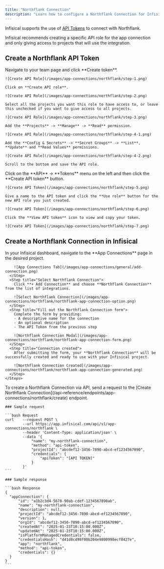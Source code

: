 ```yaml
---
title: "Northflank Connection"
description: "Learn how to configure a Northflank Connection for Infisical."
---
```


Infisical supports the use of [API Tokens](https://northflank.com/docs/v1/api/use-the-api) to connect with Northflank.

<Tip>
  Infisical recommends creating a specific API role for the app connection and only giving access to projects that will use the integration.
</Tip>

## Create a Northflank API Token

<Steps>
  <Step title="Create an API Role">
    Navigate to your team page and click **Create token**.

    ![Create API Role](/images/app-connections/northflank/step-1.png)

    Click on **Create API role**.

    ![Create API Role](/images/app-connections/northflank/step-2.png)

    Select all the projects you want this role to have access to, or leave this unchecked if you want to give access to all projects.

    ![Create API Role](/images/app-connections/northflank/step-3.png)

    Add the **Projects** -> **Manage** -> **Read** permission.

    ![Create API Role](/images/app-connections/northflank/step-4-1.png)

    Add the **Config & Secrets** -> **Secret Groups** -> **List**, **Update** and **Read Values** permissions.

    ![Create API Role](/images/app-connections/northflank/step-4-2.png)

    Scroll to the bottom and save the API role.
  </Step>
  <Step title="Create an API Token">
    Click on the **API** -> **Tokens** menu on the left and then click the **Create API token** button.

    ![Create API Token](/images/app-connections/northflank/step-5.png)

    Give a name to the API token and click the **Use role** button for the new API role you just created.

    ![Create API Token](/images/app-connections/northflank/step-6.png)

    Click the **View API token** icon to view and copy your token.

    ![Create API Token](/images/app-connections/northflank/step-7.png)
  </Step>
</Steps>

## Create a Northflank Connection in Infisical

<Tabs>
  <Tab title="Infisical UI">
    <Steps>
      <Step title="Navigate to App Connections">
        In your Infisical dashboard, navigate to the **App Connections** page in the desired project.

        ![App Connections Tab](/images/app-connections/general/add-connection.png)
      </Step>
      <Step title="Select Northflank Connection">
        Click **+ Add Connection** and choose **Northflank Connection** from the list of integrations.

        ![Select Northflank Connection](/images/app-connections/northflank/northflank-app-connection-option.png)
      </Step>
      <Step title="Fill out the Northflank Connection form">
        Complete the form by providing:
        - A descriptive name for the connection
        - An optional description
        - The API Token from the previous step

        ![Northflank Connection Modal](/images/app-connections/northflank/northflank-app-connection-form.png)
      </Step>
      <Step title="Connection created">
        After submitting the form, your **Northflank Connection** will be successfully created and ready to use with your Infisical project.

        ![Northflank Connection Created](/images/app-connections/northflank/northflank-app-connection-generated.png)
      </Step>
    </Steps>
  </Tab>

  <Tab title="API">
    To create a Northflank Connection via API, send a request to the [Create Northflank Connection](/api-reference/endpoints/app-connections/northflank/create) endpoint.

    ### Sample request

    ```bash Request
    curl    --request POST \
            --url https://app.infisical.com/api/v1/app-connections/northflank \
            --header 'Content-Type: application/json' \
            --data '{
                "name": "my-northflank-connection",
                "method": "api-token",
                "projectId": "abcdef12-3456-7890-abcd-ef1234567890",
                "credentials": {
                    "apiToken": "[API TOKEN]"
                }
            }'
    ```

    ### Sample response

    ```bash Response
    {
      "appConnection": {
          "id": "a1b2c3d4-5678-90ab-cdef-1234567890ab",
          "name": "my-northflank-connection",
          "description": null,
          "projectId": "abcdef12-3456-7890-abcd-ef1234567890",
          "version": 1,
          "orgId": "abcdef12-3456-7890-abcd-ef1234567890",
          "createdAt": "2025-01-23T10:15:00.000Z",
          "updatedAt": "2025-01-23T10:15:00.000Z",
          "isPlatformManagedCredentials": false,
          "credentialsHash": "d41d8cd98f00b204e9800998ecf8427e",
          "app": "northflank",
          "method": "api-token",
          "credentials": {}
      }
    }
    ```
  </Tab>
</Tabs>